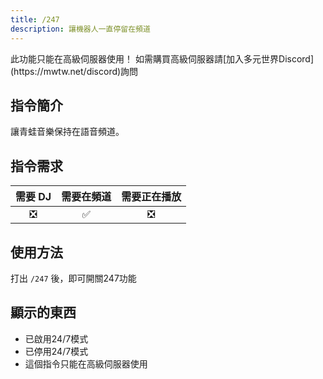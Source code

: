 ```yaml
---
title: /247
description: 讓機器人一直停留在頻道
---
```


<Warning>
此功能只能在高級伺服器使用！  
如需購買高級伺服器請[加入多元世界Discord](https://mwtw.net/discord)詢問
</Warning>

## 指令簡介
<Callout type="info">
讓青蛙音樂保持在語音頻道。
</Callout>

## 指令需求
| 需要 DJ |	需要在頻道 | 需要正在播放 |
| :-----: | :-------: | :---------: |
|   ❎   |    ✅     |     ❎      |

## 使用方法
打出 `/247` 後，即可開關247功能

## 顯示的東西
- 已啟用24/7模式
- 已停用24/7模式
- 這個指令只能在高級伺服器使用